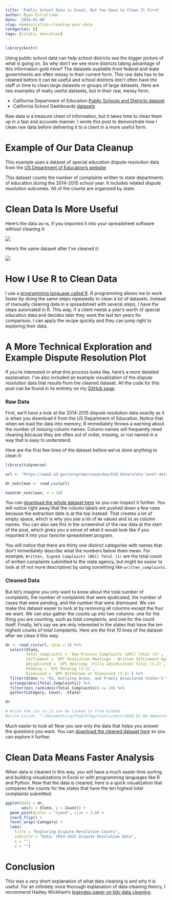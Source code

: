 ```yaml
---
title: 'Public School Data is Great, But You Have to Clean It First'
author: Ryan Estrellado
date: '2018-01-08'
slug: demonstration-cleaning-your-data
categories: []
tags: [rstats, education]
---
```


```r
library(knitr) 
```

Using public school data can help school districts see the bigger picture of what is going on. So why don't we see more districts taking advantage of this information gold mine? The datasets available from federal and state governments are often messy in their current form. This raw data has to be cleaned before it can be useful and school districts don't often have the staff or time to clean large datasets or groups of large datasets. Here are two examples of really useful datasets, but in their raw, messy form: 

- California Department of Education [Public Schools and Districts dataset](https://www.cde.ca.gov/schooldirectory/report?rid=dl1&tp=txt)  
- California School Dashboards [datasets](https://www6.cde.ca.gov/californiamodel/report?indicator=ela&year=2017f&cdcode=&scode=6033047&reporttype=sgroups)  

Raw data is a treasure chest of information, but it takes time to clean them up in a fast and accurate manner. I wrote this post to demonstrate how I clean raw data before delivering it to a client in a more useful form. 

# Example of Our Data Cleanup 

This example uses a dataset of special education dispute resolution data from the [US Department of Education's website]("https://www2.ed.gov/programs/osepidea/618-data/state-level-data-files/index.html"). 

This dataset counts the number of complaints written to state departments of education during the 2014-2015 school year. It includes related dispute resolution outcomes. All of the counts are organized by state. 

# Clean Data Is More Useful

Here's the data as-is, if you imported it into your spreadsheet software without cleaning it: 

![](/img/dr_not_cleaned.png) 

Here's the same dataset after I've cleaned it: 

![](/img/dr_cleaned.png) 

# How I Use R to Clean Data 

I use a [programming language called R](https://www.r-project.org/about.html). R programming allows me to work faster by doing the same steps repeatedly to clean a lot of datasets. Instead of manually cleaning data in a spreadsheet with several steps, I have the steps automated in R. This way, if a client needs a year's worth of special education data and decides later they want the last ten years for comparison, I can apply the recipe quickly and they can jump right to exploring their data. 

# A More Technical Exploration and Example Dispute Resolution Plot 

If you're interested in what this process looks like, here's a more detailed explanation. I've also included an example visualization of the dispute resolution data that results from the cleaned dataset. All the code for this post can be found in its entirety on my [GitHub page]("https://github.com/restrellado"). 

### Raw Data 

First, we'll have a look at the 2014-2015 dispute resolution data exactly as it is when you download it from the US Department of Education. Notice that when we load the data into memory, R immediately throws a warning about the number of missing column names. Column names will frequently need cleaning because they are often out of order, missing, or not named in a way that is easy to understand.  

Here are the first few lines of the dataset before we've done anything to clean it: 
```r
library(tidyverse)
```

```r
url <- "https://www2.ed.gov/programs/osepidea/618-data/state-level-data-files/part-b-data/dispute-resolution/bdispres2014-15.csv"

dr_notclean <- read_csv(url)

head(dr_notclean, n = 10)
```

You can [download the whole dataset here]("https://www2.ed.gov/programs/osepidea/618-data/state-level-data-files/part-b-data/dispute-resolution/bdispres2014-15.csv") so you can inspect it further. You will notice right away that the column labels are pushed down a few rows because the extraction date is at the top instead. That creates a lot of empty space, which is why you see a lot of `NA` values and `X`s as column names. You can also see this in the screenshot of the raw data at the start of the post, which gives you a sense of what it would look like if you imported it into your favorite spreadsheet program. 

You will notice that there are thirty one distinct categories with names that don't immediately describe what the numbers below them mean. For example, `Written, Signed Complaints (WSC) Total (1)` are the total count of written complaints submitted to the state agency, but might be easier to look at (if not more descriptive) by using something like `written_complaints`. 

### Cleaned Data 

But let's imagine you only want to know about the total number of complaints, the number of complaints that were ajudicated, the number of cases that were pending, and the number that were dismissed. We can make this dataset easier to look at by removing all columns except the four we want. We can also gather the counts up into two columns: one for the thing you are counting, such as total complaints, and one for the count itself. Finally, let's say we are only interested in the states that have the ten highest counts of total complaints. Here are the first 10 lines of the dataset after we clean it this way: 

```r
dr <- read_csv(url, skip = 4) %>% 
  select(State, 
         Total_Complaints = `Due Process Complaints (DPC) Total (3)`, 
         Settlement = `DPC Resolution Meetings - Written Settlement Agreements (3.1a)`,
         Adjudicated = `DPC Hearings (fully adjudicated) Total (3.2)`, 
         Pending = `DPC Pending (3.3)`, 
         Dismissed = `DPC Withdrawn or Dismissed (3.4)`) %>% 
  filter(State != "US, Outlying Areas, and Freely Associated States") %>% 
  arrange(desc(Total_Complaints)) %>% 
  filter(min_rank(desc(Total_Complaints)) <= 10) %>% 
  gather(Category, Count, -State) 

dr
``` 

```r
# Write the csv so it can be linked to from GitHub
#write_csv(dr, "~/Documents/github/blog/static/post/2018-01-08-demonstration-cleaning-your-data_files/cleaned_dr.csv")
```

Much easier to look at! Now you see only the data that helps you answer the questions you want. You can [download the cleaned dataset here](https://github.com/restrellado/blogdown_blog/blob/master/static/post/2018-01-08-demonstration-cleaning-your-data_files/cleaned_dr.csv) so you can explore it further. 

# Clean Data Means Faster Analysis 

When data is cleaned in this way, you will have a much easier time sorting and building visualizations in Excel or with programming languages like R and Python. Now that the data is cleaned, here is a quick visualization that compares the counts for the states that have the ten highest total complaints submitted: 

```r
ggplot(data = dr, 
       aes(x = State, y = Count)) + 
  geom_point(color = "cyan4", size = 3.0) + 
  coord_flip() + 
  facet_wrap(~Category) + 
  labs(
    title = "Exploring Dispute Resolution Counts",
    subtitle = "Data: 2014-2015 Dispute Resolution Data", 
    x = "", 
    y = "")
```

# Conclusion 

This was a *very* short explanation of what data cleaning is and why it is useful. For an infinitely more thorough explanation of data cleaning theory, I recommend Hadley Wickham's [legenday paper on tidy data cleaning](http://vita.had.co.nz/papers/tidy-data.html). 